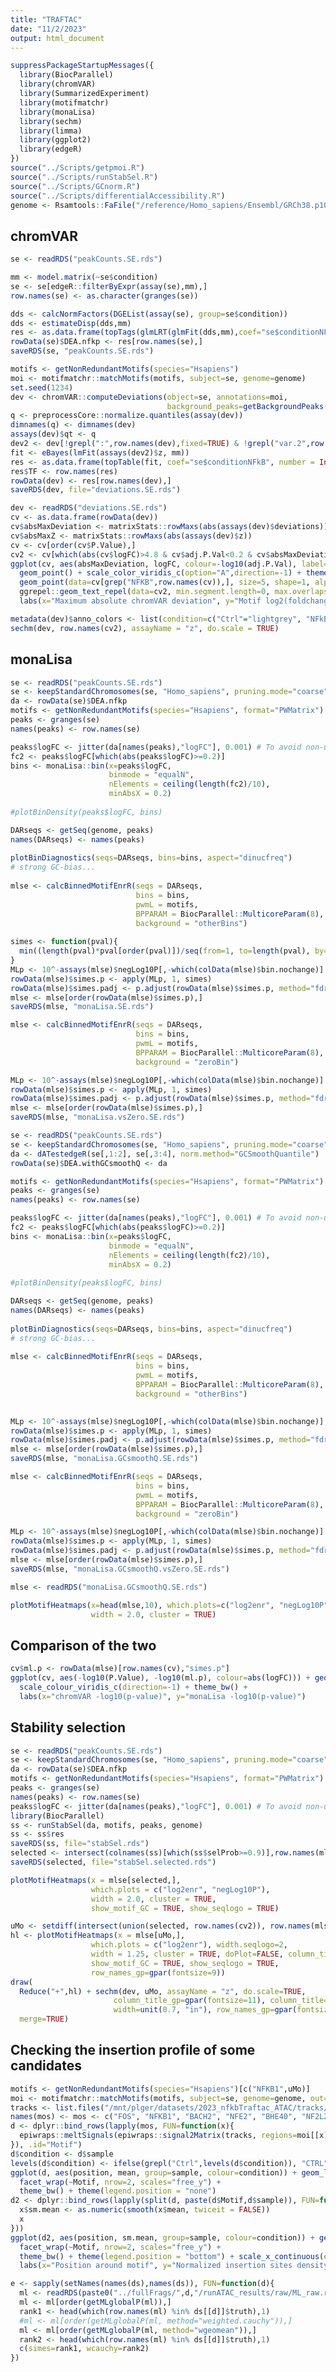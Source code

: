 ```yaml
---
title: "TRAFTAC"
date: "11/2/2023"
output: html_document
---
```


```r
suppressPackageStartupMessages({
  library(BiocParallel)
  library(chromVAR)
  library(SummarizedExperiment)
  library(motifmatchr)
  library(monaLisa)
  library(sechm)
  library(limma)
  library(ggplot2)
  library(edgeR)
})
source("../Scripts/getpmoi.R")
source("../Scripts/runStabSel.R")
source("../Scripts/GCnorm.R")
source("../Scripts/differentialAccessibility.R")
genome <- Rsamtools::FaFile("/reference/Homo_sapiens/Ensembl/GRCh38.p10/Sequence/WholeGenomeFasta/Homo_sapiens.GRCh38.dna.toplevel.fa")
```

## chromVAR

```r
se <- readRDS("peakCounts.SE.rds")

mm <- model.matrix(~se$condition)
se <- se[edgeR::filterByExpr(assay(se),mm),]
row.names(se) <- as.character(granges(se))

dds <- calcNormFactors(DGEList(assay(se), group=se$condition))
dds <- estimateDisp(dds,mm)
res <- as.data.frame(topTags(glmLRT(glmFit(dds,mm),coef="se$conditionNFkB"), Inf))
rowData(se)$DEA.nfkp <- res[row.names(se),]
saveRDS(se, "peakCounts.SE.rds")

motifs <- getNonRedundantMotifs(species="Hsapiens")
moi <- motifmatchr::matchMotifs(motifs, subject=se, genome=genome)
set.seed(1234)
dev <- chromVAR::computeDeviations(object=se, annotations=moi,
                                   background_peaks=getBackgroundPeaks(se, niterations=2000))
q <- preprocessCore::normalize.quantiles(assay(dev))
dimnames(q) <- dimnames(dev)
assays(dev)$qt <- q
dev2 <- dev[!grepl(":",row.names(dev),fixed=TRUE) & !grepl("var.2",row.names(dev),fixed=TRUE),]
fit <- eBayes(lmFit(assays(dev2)$z, mm))
res <- as.data.frame(topTable(fit, coef="se$conditionNFkB", number = Inf))
res$TF <- row.names(res)
rowData(dev) <- res[row.names(dev),]
saveRDS(dev, file="deviations.SE.rds")
```

```r
dev <- readRDS("deviations.SE.rds")
cv <- as.data.frame(rowData(dev))
cv$absMaxDeviation <- matrixStats::rowMaxs(abs(assays(dev)$deviations))
cv$absMaxZ <- matrixStats::rowMaxs(abs(assays(dev)$z))
cv <- cv[order(cv$P.Value),]
cv2 <- cv[which(abs(cv$logFC)>4.8 & cv$adj.P.Val<0.2 & cv$absMaxDeviation>0.0122),]
ggplot(cv, aes(absMaxDeviation, logFC, colour=-log10(adj.P.Val), label=TF)) +
  geom_point() + scale_color_viridis_c(option="A",direction=-1) + theme_bw() +
  geom_point(data=cv[grep("NFKB",row.names(cv)),], size=5, shape=1, alpha=1, colour="darkred") +
  ggrepel::geom_text_repel(data=cv2, min.segment.length=0, max.overlaps=30, show.legend=FALSE) +
  labs(x="Maximum absolute chromVAR deviation", y="Motif log2(foldchange)")
```

```r
metadata(dev)$anno_colors <- list(condition=c("Ctrl"="lightgrey", "NFkB"="darkred"))
sechm(dev, row.names(cv2), assayName = "z", do.scale = TRUE)
```


## monaLisa

```r
se <- readRDS("peakCounts.SE.rds")
se <- keepStandardChromosomes(se, "Homo_sapiens", pruning.mode="coarse")
da <- rowData(se)$DEA.nfkp
motifs <- getNonRedundantMotifs(species="Hsapiens", format="PWMatrix")
peaks <- granges(se)
names(peaks) <- row.names(se)

peaks$logFC <- jitter(da[names(peaks),"logFC"], 0.001) # To avoid non-unique breaks
fc2 <- peaks$logFC[which(abs(peaks$logFC)>=0.2)]
bins <- monaLisa::bin(x=peaks$logFC, 
                      binmode = "equalN", 
                      nElements = ceiling(length(fc2)/10),
                      minAbsX = 0.2)
  
#plotBinDensity(peaks$logFC, bins)

DARseqs <- getSeq(genome, peaks)
names(DARseqs) <- names(peaks)
  
plotBinDiagnostics(seqs=DARseqs, bins=bins, aspect="dinucfreq")
# strong GC-bias...
  
mlse <- calcBinnedMotifEnrR(seqs = DARseqs, 
                            bins = bins, 
                            pwmL = motifs, 
                            BPPARAM = BiocParallel::MulticoreParam(8),
                            background = "otherBins")
  
simes <- function(pval){ 
  min((length(pval)*pval[order(pval)])/seq(from=1, to=length(pval), by=1))
}
MLp <- 10^-assays(mlse)$negLog10P[,-which(colData(mlse)$bin.nochange)]
rowData(mlse)$simes.p <- apply(MLp, 1, simes)
rowData(mlse)$simes.padj <- p.adjust(rowData(mlse)$simes.p, method="fdr")
mlse <- mlse[order(rowData(mlse)$simes.p),]
saveRDS(mlse, "monaLisa.SE.rds")

mlse <- calcBinnedMotifEnrR(seqs = DARseqs, 
                            bins = bins, 
                            pwmL = motifs, 
                            BPPARAM = BiocParallel::MulticoreParam(8),
                            background = "zeroBin")

MLp <- 10^-assays(mlse)$negLog10P[,-which(colData(mlse)$bin.nochange)]
rowData(mlse)$simes.p <- apply(MLp, 1, simes)
rowData(mlse)$simes.padj <- p.adjust(rowData(mlse)$simes.p, method="fdr")
mlse <- mlse[order(rowData(mlse)$simes.p),]
saveRDS(mlse, "monaLisa.vsZero.SE.rds")
```

```r
se <- readRDS("peakCounts.SE.rds")
se <- keepStandardChromosomes(se, "Homo_sapiens", pruning.mode="coarse")
da <- dATestedgeR(se[,1:2], se[,3:4], norm.method="GCSmoothQuantile")
rowData(se)$DEA.withGCsmoothQ <- da

motifs <- getNonRedundantMotifs(species="Hsapiens", format="PWMatrix")
peaks <- granges(se)
names(peaks) <- row.names(se)

peaks$logFC <- jitter(da[names(peaks),"logFC"], 0.001) # To avoid non-unique breaks
fc2 <- peaks$logFC[which(abs(peaks$logFC)>=0.2)]
bins <- monaLisa::bin(x=peaks$logFC, 
                      binmode = "equalN", 
                      nElements = ceiling(length(fc2)/10),
                      minAbsX = 0.2)
  
#plotBinDensity(peaks$logFC, bins)

DARseqs <- getSeq(genome, peaks)
names(DARseqs) <- names(peaks)
  
plotBinDiagnostics(seqs=DARseqs, bins=bins, aspect="dinucfreq")
# strong GC-bias...
  
mlse <- calcBinnedMotifEnrR(seqs = DARseqs, 
                            bins = bins, 
                            pwmL = motifs, 
                            BPPARAM = BiocParallel::MulticoreParam(8),
                            background = "otherBins")
  

MLp <- 10^-assays(mlse)$negLog10P[,-which(colData(mlse)$bin.nochange)]
rowData(mlse)$simes.p <- apply(MLp, 1, simes)
rowData(mlse)$simes.padj <- p.adjust(rowData(mlse)$simes.p, method="fdr")
mlse <- mlse[order(rowData(mlse)$simes.p),]
saveRDS(mlse, "monaLisa.GCsmoothQ.SE.rds")

mlse <- calcBinnedMotifEnrR(seqs = DARseqs, 
                            bins = bins, 
                            pwmL = motifs, 
                            BPPARAM = BiocParallel::MulticoreParam(8),
                            background = "zeroBin")

MLp <- 10^-assays(mlse)$negLog10P[,-which(colData(mlse)$bin.nochange)]
rowData(mlse)$simes.p <- apply(MLp, 1, simes)
rowData(mlse)$simes.padj <- p.adjust(rowData(mlse)$simes.p, method="fdr")
mlse <- mlse[order(rowData(mlse)$simes.p),]
saveRDS(mlse, "monaLisa.GCsmoothQ.vsZero.SE.rds")
```


```r
mlse <- readRDS("monaLisa.GCsmoothQ.SE.rds")

plotMotifHeatmaps(x=head(mlse,10), which.plots=c("log2enr", "negLog10P"), 
                  width = 2.0, cluster = TRUE)
```

## Comparison of the two

```r
cv$ml.p <- rowData(mlse)[row.names(cv),"simes.p"]
ggplot(cv, aes(-log10(P.Value), -log10(ml.p), colour=abs(logFC))) + geom_point() + 
  scale_colour_viridis_c(direction=-1) + theme_bw() + 
  labs(x="chromVAR -log10(p-value)", y="monaLisa -log10(p-value)")
```


## Stability selection

```r
se <- readRDS("peakCounts.SE.rds")
se <- keepStandardChromosomes(se, "Homo_sapiens", pruning.mode="coarse")
da <- rowData(se)$DEA.nfkp
motifs <- getNonRedundantMotifs(species="Hsapiens", format="PWMatrix")
peaks <- granges(se)
names(peaks) <- row.names(se)
peaks$logFC <- jitter(da[names(peaks),"logFC"], 0.001) # To avoid non-unique breaks
library(BiocParallel)
ss <- runStabSel(da, motifs, peaks, genome)
ss <- ss$res
saveRDS(ss, file="stabSel.rds")
selected <- intersect(colnames(ss)[which(ss$selProb>=0.9)],row.names(mlse))
saveRDS(selected, file="stabSel.selected.rds")

plotMotifHeatmaps(x = mlse[selected,],
                  which.plots = c("log2enr", "negLog10P"), 
                  width = 2.0, cluster = TRUE, 
                  show_motif_GC = TRUE, show_seqlogo = TRUE)
```

```r
uMo <- setdiff(intersect(union(selected, row.names(cv2)), row.names(mlse)), "NF2L1") # infinite value for that genes causes error
hl <- plotMotifHeatmaps(x = mlse[uMo,],
                  which.plots = c("log2enr"), width.seqlogo=2,
                  width = 1.25, cluster = TRUE, doPlot=FALSE, column_title_gp=gpar(fontsize=11),
                  show_motif_GC = TRUE, show_seqlogo = TRUE,
                  row_names_gp=gpar(fontsize=9))
draw(
  Reduce("+",hl) + sechm(dev, uMo, assayName = "z", do.scale=TRUE, 
                       column_title_gp=gpar(fontsize=11), column_title="chromVAR",
                       width=unit(0.7, "in"), row_names_gp=gpar(fontsize=9)),
  merge=TRUE)
```

## Checking the insertion profile of some candidates

```r
motifs <- getNonRedundantMotifs(species="Hsapiens")[c("NFKB1",uMo)]
moi <- motifmatchr::matchMotifs(motifs, subject=se, genome=genome, out="positions")
tracks <- list.files("/mnt/plger/datasets/2023_nfkbTraftac_ATAC/tracks/", full=TRUE)
names(mos) <- mos <- c("FOS", "NFKB1", "BACH2", "NFE2", "BHE40", "NF2L2")
d <- dplyr::bind_rows(lapply(mos, FUN=function(x){
  epiwraps::meltSignals(epiwraps::signal2Matrix(tracks, regions=moi[[x]], extend=1000L, w=5L))
}), .id="Motif")
d$condition <- d$sample
levels(d$condition) <- ifelse(grepl("Ctrl",levels(d$condition)), "CTRL", "NFKB-KD")
ggplot(d, aes(position, mean, group=sample, colour=condition)) + geom_line(linewidth=0.75) + 
  facet_wrap(~Motif, nrow=2, scales="free_y") +
  theme_bw() + theme(legend.position = "none")
d2 <- dplyr::bind_rows(lapply(split(d, paste(d$Motif,d$sample)), FUN=function(x){
  x$sm.mean <- as.numeric(smooth(x$mean, twiceit = FALSE))
  x
}))
ggplot(d2, aes(position, sm.mean, group=sample, colour=condition)) + geom_line(linewidth=0.75) + 
  facet_wrap(~Motif, nrow=2, scales="free_y") +
  theme_bw() + theme(legend.position = "bottom") + scale_x_continuous(expand=expansion()) +
  labs(x="Position around motif", y="Normalized insertion sites density")

```





```r
e <- sapply(setNames(names(ds),names(ds)), FUN=function(d){
  ml <- readRDS(paste0("../fullFrags/",d,"/runATAC_results/raw/ML_raw.rds"))[[1]]
  ml <- ml[order(getMLglobalP(ml)),]
  rank1 <- head(which(row.names(ml) %in% ds[[d]]$truth),1)
  #ml <- ml[order(getMLglobalP(ml, method="weighted.cauchy")),]
  ml <- ml[order(getMLglobalP(ml, method="wgeomean")),]
  rank2 <- head(which(row.names(ml) %in% ds[[d]]$truth),1)
  c(simes=rank1, wcauchy=rank2)
})
```

